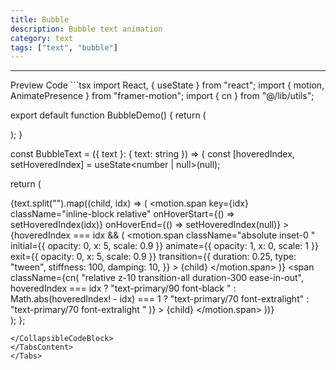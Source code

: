 ```yaml
---
title: Bubble
description: Bubble text animation 
category: text
tags: ["text", "bubble"]
---
```



---

<Tabs defaultValue="preview" className="my-6">
<TabsList>
<TabsTrigger value="preview">Preview</TabsTrigger>
<TabsTrigger value="code">Code</TabsTrigger>
</TabsList>
<TabsContent value="preview">
<ComponentPreview path="bubble" category="text" usingCN usingFramer />
</TabsContent>
<TabsContent value="code">
<CollapsibleCodeBlock>
```tsx 
import React, { useState } from "react";
import { motion, AnimatePresence } from "framer-motion";
import { cn } from "@/lib/utils";

export default function BubbleDemo() {
  return (
    <div className="p-10">
      <BubbleText text="Bubble Text (hover)" />
    </div>
  );
}

const BubbleText = ({ text }: { text: string }) => {
  const [hoveredIndex, setHoveredIndex] = useState<number | null>(null);

  return (
    <div className="text-center text-5xl custom-underline pb-3 tracking-wider">
      {text.split("").map((child, idx) => (
        <motion.span
          key={idx}
          className="inline-block relative"
          onHoverStart={() => setHoveredIndex(idx)}
          onHoverEnd={() => setHoveredIndex(null)}
        >
          <AnimatePresence>
            {hoveredIndex === idx && (
              <motion.span
                className="absolute inset-0 "
                initial={{ opacity: 0, x: 5, scale: 0.9 }}
                animate={{ opacity: 1, x: 0, scale: 1 }}
                exit={{ opacity: 0, x: 5, scale: 0.9 }}
                transition={{
                  duration: 0.25,
                  type: "tween",
                  stiffness: 100,
                  damping: 10,
                }}
              >
                {child}
              </motion.span>
            )}
          </AnimatePresence>
          <span
            className={cn(
              "relative z-10 transition-all duration-300 ease-in-out",
              hoveredIndex === idx
                ? "text-primary/90 font-black "
                : Math.abs(hoveredIndex! - idx) === 1
                ? "text-primary/70 font-extralight"
                : "text-primary/70 font-extralight "
            )}
          >
            {child}
          </span>
        </motion.span>
      ))}
    </div>
  );
};

```
</CollapsibleCodeBlock>
</TabsContent>
</Tabs>
